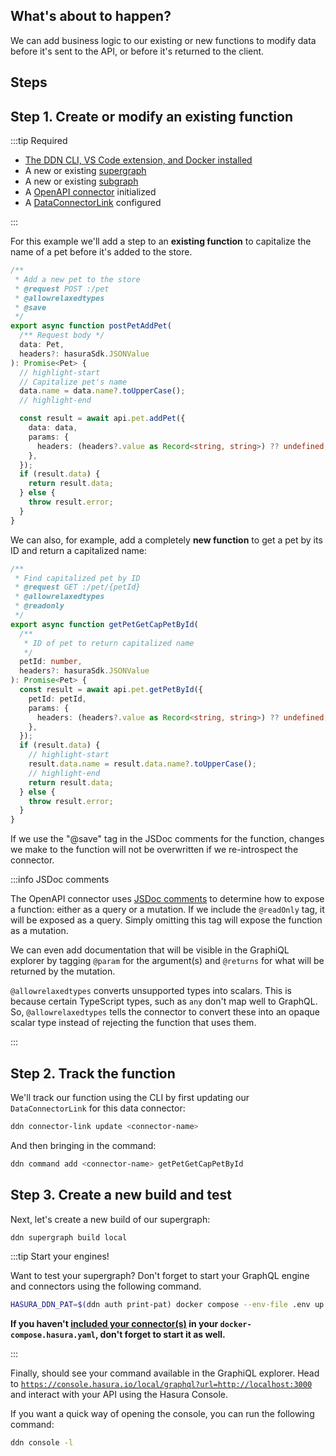 
## What's about to happen?

We can add business logic to our existing or new functions to modify data before it's sent to the API, or before it's
returned to the client.

<Thumbnail src="/img/get-started/ERD/mutate-data.png" alt="Mutate data using your API" width="1000px" />

## Steps

## Step 1. Create or modify an existing function

:::tip Required

- [The DDN CLI, VS Code extension, and Docker installed](/getting-started/build/00-prerequisites.mdx)
- A new or existing [supergraph](/getting-started/build/01-init-supergraph.mdx)
- A new or existing [subgraph](/getting-started/build/02-init-subgraph.mdx)
- A [OpenAPI connector](/getting-started/build/03-connect-to-data/01-connect-a-source.mdx) initialized
- A [DataConnectorLink](/getting-started/build/03-connect-to-data/02-create-source-metadata.mdx) configured

:::

For this example we'll add a step to an **existing function** to capitalize the name of a pet before it's added to the
store.

```ts title="my_subgraph/connector/my_openapi/functions.ts"
/**
 * Add a new pet to the store
 * @request POST :/pet
 * @allowrelaxedtypes
 * @save
 */
export async function postPetAddPet(
  /** Request body */
  data: Pet,
  headers?: hasuraSdk.JSONValue
): Promise<Pet> {
  // highlight-start
  // Capitalize pet's name
  data.name = data.name?.toUpperCase();
  // highlight-end

  const result = await api.pet.addPet({
    data: data,
    params: {
      headers: (headers?.value as Record<string, string>) ?? undefined,
    },
  });
  if (result.data) {
    return result.data;
  } else {
    throw result.error;
  }
}
```

We can also, for example, add a completely **new function** to get a pet by its ID and return a capitalized name:

```ts title="my_subgraph/connector/my_openapi/functions.ts"
/**
 * Find capitalized pet by ID
 * @request GET :/pet/{petId}
 * @allowrelaxedtypes
 * @readonly
 */
export async function getPetGetCapPetById(
  /**
   * ID of pet to return capitalized name
   */
  petId: number,
  headers?: hasuraSdk.JSONValue
): Promise<Pet> {
  const result = await api.pet.getPetById({
    petId: petId,
    params: {
      headers: (headers?.value as Record<string, string>) ?? undefined,
    },
  });
  if (result.data) {
    // highlight-start
    result.data.name = result.data.name?.toUpperCase();
    // highlight-end
    return result.data;
  } else {
    throw result.error;
  }
}
```

If we use the "@save" tag in the JSDoc comments for the function, changes we make to the function will not be
overwritten if we re-introspect the connector.

:::info JSDoc comments

The OpenAPI connector uses [JSDoc comments](https://jsdoc.app/) to determine how to expose a function: either as a query
or a mutation. If we include the `@readOnly` tag, it will be exposed as a query. Simply omitting this tag will expose
the function as a mutation.

We can even add documentation that will be visible in the GraphiQL explorer by tagging `@param` for the argument(s) and
`@returns` for what will be returned by the mutation.

`@allowrelaxedtypes` converts unsupported types into scalars. This is because certain TypeScript types, such as `any`
don't map well to GraphQL. So, `@allowrelaxedtypes` tells the connector to convert these into an opaque scalar type
instead of rejecting the function that uses them.

:::

## Step 2. Track the function

We'll track our function using the CLI by first updating our `DataConnectorLink` for this data connector:

```bash
ddn connector-link update <connector-name>
```

And then bringing in the command:

```bash
ddn command add <connector-name> getPetGetCapPetById
```

## Step 3. Create a new build and test

Next, let's create a new build of our supergraph:

```bash
ddn supergraph build local
```

:::tip Start your engines!

Want to test your supergraph? Don't forget to start your GraphQL engine and connectors using the following command.

```bash title="Run the following command, updating the referenced paths to match your directory structure:"
HASURA_DDN_PAT=$(ddn auth print-pat) docker compose --env-file .env up --build --watch
```

**If you haven't [included your connector(s)](/getting-started/build/01-init-supergraph.mdx) in your
`docker-compose.hasura.yaml`, don't forget to start it as well.**

:::

Finally, should see your command available in the GraphiQL explorer. Head to
[`https://console.hasura.io/local/graphql?url=http://localhost:3000`](https://console.hasura.io/local/graphql?url=http://localhost:3000)
and interact with your API using the Hasura Console.

If you want a quick way of opening the console, you can run the following command:

```bash title="Run:"
ddn console -l
```
